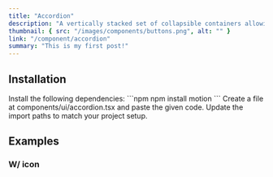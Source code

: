 ```yaml
---
title: "Accordion"
description: "A vertically stacked set of collapsible containers allowing users to toggle content visibility. Customize the animation effects with variants and transitions for expanding/collapsing the sections."
thumbnail: { src: "/images/components/buttons.png", alt: "" }
link: "/component/accordion"
summary: "This is my first post!"
---
```


<ComponentPreview name="accordion-demo" />

## Installation

<Steps>
<Step>
Install the following dependencies:
</Step>
```npm
npm install motion
```

<Step>
Create a file at components/ui/accordion.tsx and paste the given code.  
</Step>

<CollapsibleSource name="accordion" />

<Step>
Update the import paths to match your project setup.
</Step>

</Steps>

## Examples

### W/ icon

<ComponentPreview name="accordion-icon" />
